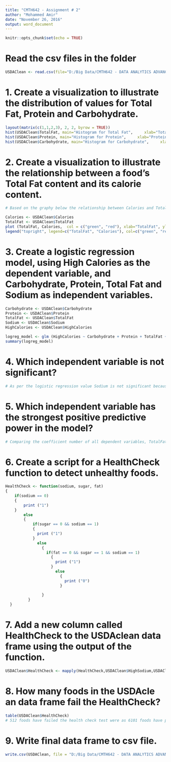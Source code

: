 ```yaml
---
title: "CMTH642 - Assignment # 2"
author: "Mohammed Amir"
date: "November 26, 2016"
output: word_document
---
```


```r
knitr::opts_chunk$set(echo = TRUE)
```

# Read the csv files in the folder
```r
USDAClean <- read.csv(file="D:/Big Data/CMTH642 - DATA ANALYTICS ADVANCED METHODS/ASSIGNMENT 2/Initial Dataframe - USDAClean_MohammedAmir.csv",head=TRUE,sep=",")

```

# 1. Create a visualization to illustrate the distribution of values for Total Fat, Protein and Carbohydrate.
```r
layout(matrix(c(1,1,2,3), 2, 2, byrow = TRUE))
hist(USDAClean$TotalFat, main="Histogram for Total Fat",     xlab="Total Fat", col="Green" )
hist(USDAClean$Protein, main="Histogram for Protein",     xlab="Protein", col="Blue")
hist(USDAClean$Carbohydrate, main="Histogram for Carbohydrate",     xlab="Carbohydrate" , col="Yellow")

```

# 2. Create a visualization to illustrate the relationship between a food's Total Fat content and its calorie content. 
```r

# Based on the graphy below the relationship between Calories and Total Fat shows that, with lower total fat, the calories value concentration is high and as the total fat value increases the calories concentration starts to get less.

Calories <- USDAClean$Calories
TotalFat <- USDAClean$TotalFat
plot (TotalFat, Calories,  col = c("green", "red"), xlab="TotalFat", ylab="Calories", main="Total Fat vs Calories realtionship graphy")
legend("topright", legend=c("TotalFat", "Calories"), col=c("green", "red"), lty=1:2, cex=1, box.lty=1)

```

# 3. Create a logistic regression model, using High Calories as the dependent variable, and Carbohydrate, Protein, Total Fat and Sodium as independent variables. 
```r

Carbohydrate <- USDAClean$Carbohydrate
Protein <- USDAClean$Protein
TotalFat <- USDAClean$TotalFat
Sodium <- USDAClean$Sodium
HighCalories <- USDAClean$HighCalories

logreg_model <- glm (HighCalories ~ Carbohydrate + Protein + TotalFat + Sodium, data=USDAClean, family = binomial, )
summary(logreg_model)

```

# 4. Which independent variable is not significant? 
```r

# As per the logistic regression value Sodium is not significant because its p value of 0.347 is greater than 0.05 and has no star rating associated to it.
```

# 5. Which independent variable has the strongest positive predictive power in the model? 
```r

# Comparing the coefficient number of all dependent variables, TotalFat has the highest coefficient value making it the highest positive predictive variable in the model

```

# 6. Create a script for a HealthCheck function to detect unhealthy foods. 
```r

HealthCheck <- function(sodium, sugar, fat)
{
    if(sodium == 0)
    {
        print ("1")
    }
        else
        {
            if(sugar == 0 && sodium == 1)
            {
              print ("1")  
            }
              else
                {
                  if(fat == 0 && sugar == 1 && sodium == 1)
                    {
                      print ("1")  
                    }
                      else
                        {
                          print ("0")
                        }
                
                }
          }
  }
```

# 7. Add a new column called HealthCheck to the USDAclean data frame using the output of the function. 
```r

USDAClean$HealthCheck <- mapply(HealthCheck,USDAClean$HighSodium,USDAClean$HighSugar,USDAClean$TotalFat)

```

# 8. How many foods in the USDAcle an data frame fail the HealthCheck? 
```r

table(USDAClean$HealthCheck)
# 512 foods have failed the health check test were as 6101 foods have passed the test.

```

# 9. Write final data frame to csv file. 
```r

write.csv(USDAClean, file = "D:/Big Data/CMTH642 - DATA ANALYTICS ADVANCED METHODS/ASSIGNMENT 2/Final Dataframe - USDAClean_MohammedAmir.csv", row.names= TRUE)

```

